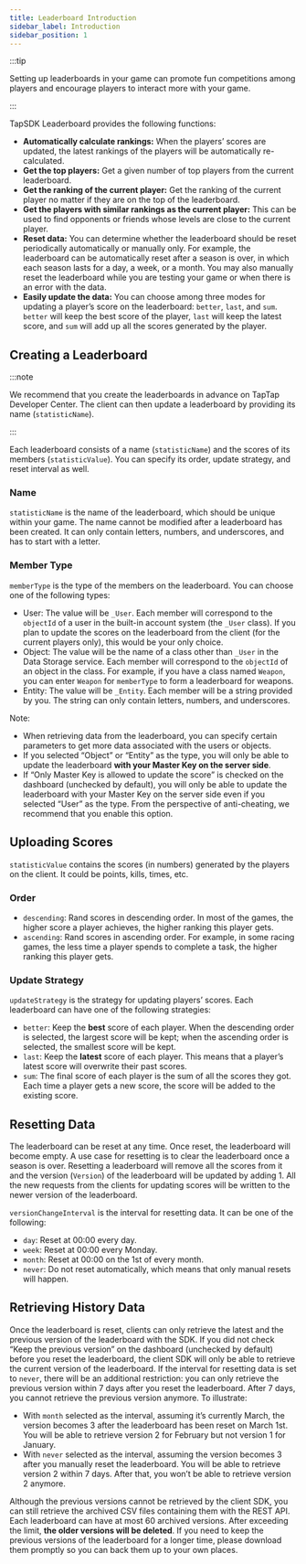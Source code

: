 ```yaml
---
title: Leaderboard Introduction
sidebar_label: Introduction
sidebar_position: 1
---
```


:::tip

Setting up leaderboards in your game can promote fun competitions among players and encourage players to interact more with your game.

:::

TapSDK Leaderboard provides the following functions:

- **Automatically calculate rankings:** When the players’ scores are updated, the latest rankings of the players will be automatically re-calculated.
- **Get the top players:** Get a given number of top players from the current leaderboard.
- **Get the ranking of the current player:** Get the ranking of the current player no matter if they are on the top of the leaderboard.
- **Get the players with similar rankings as the current player:** This can be used to find opponents or friends whose levels are close to the current player.
- **Reset data:** You can determine whether the leaderboard should be reset periodically automatically or manually only. For example, the leaderboard can be automatically reset after a season is over, in which each season lasts for a day, a week, or a month. You may also manually reset the leaderboard while you are testing your game or when there is an error with the data.
- **Easily update the data:** You can choose among three modes for updating a player’s score on the leaderboard: `better`, `last`, and `sum`. `better` will keep the best score of the player, `last` will keep the latest score, and `sum` will add up all the scores generated by the player.

## Creating a Leaderboard

:::note

We recommend that you create the leaderboards in advance on TapTap Developer Center. The client can then update a leaderboard by providing its name (`statisticName`).

:::

Each leaderboard consists of a name (`statisticName`) and the scores of its members (`statisticValue`). You can specify its order, update strategy, and reset interval as well.

### Name

`statisticName` is the name of the leaderboard, which should be unique within your game. The name cannot be modified after a leaderboard has been created. It can only contain letters, numbers, and underscores, and has to start with a letter.

### Member Type

`memberType` is the type of the members on the leaderboard. You can choose one of the following types:

- User: The value will be `_User`. Each member will correspond to the `objectId` of a user in the built-in account system (the `_User` class). If you plan to update the scores on the leaderboard from the client (for the current players only), this would be your only choice.
- Object: The value will be the name of a class other than `_User` in the Data Storage service. Each member will correspond to the `objectId` of an object in the class. For example, if you have a class named `Weapon`, you can enter `Weapon` for `memberType` to form a leaderboard for weapons.
- Entity: The value will be `_Entity`. Each member will be a string provided by you. The string can only contain letters, numbers, and underscores.

Note:

- When retrieving data from the leaderboard, you can specify certain parameters to get more data associated with the users or objects.
- If you selected “Object” or “Entity” as the type, you will only be able to update the leaderboard **with your Master Key on the server side**.
- If “Only Master Key is allowed to update the score” is checked on the dashboard (unchecked by default), you will only be able to update the leaderboard with your Master Key on the server side even if you selected “User” as the type. From the perspective of anti-cheating, we recommend that you enable this option.

## Uploading Scores

`statisticValue` contains the scores (in numbers) generated by the players on the client. It could be points, kills, times, etc.

### Order

- `descending`: Rand scores in descending order. In most of the games, the higher score a player achieves, the higher ranking this player gets.
- `ascending`: Rand scores in ascending order. For example, in some racing games, the less time a player spends to complete a task, the higher ranking this player gets.

### Update Strategy

`updateStrategy` is the strategy for updating players’ scores. Each leaderboard can have one of the following strategies:

- `better`: Keep the **best** score of each player. When the descending order is selected, the largest score will be kept; when the ascending order is selected, the smallest score will be kept.
- `last`: Keep the **latest** score of each player. This means that a player’s latest score will overwrite their past scores.
- `sum`: The final score of each player is the sum of all the scores they got. Each time a player gets a new score, the score will be added to the existing score.

## Resetting Data

The leaderboard can be reset at any time. Once reset, the leaderboard will become empty. A use case for resetting is to clear the leaderboard once a season is over. Resetting a leaderboard will remove all the scores from it and the version (`Version`) of the leaderboard will be updated by adding 1. All the new requests from the clients for updating scores will be written to the newer version of the leaderboard.

`versionChangeInterval` is the interval for resetting data. It can be one of the following:

- `day`: Reset at 00:00 every day.
- `week`: Reset at 00:00 every Monday.
- `month`: Reset at 00:00 on the 1st of every month.
- `never`: Do not reset automatically, which means that only manual resets will happen.

## Retrieving History Data

Once the leaderboard is reset, clients can only retrieve the latest and the previous version of the leaderboard with the SDK.
If you did not check “Keep the previous version” on the dashboard (unchecked by default) before you reset the leaderboard, the client SDK will only be able to retrieve the current version of the leaderboard.
If the interval for resetting data is set to `never`, there will be an additional restriction: you can only retrieve the previous version within 7 days after you reset the leaderboard. After 7 days, you cannot retrieve the previous version anymore.
To illustrate:

- With `month` selected as the interval, assuming it’s currently March, the version becomes 3 after the leaderboard has been reset on March 1st. You will be able to retrieve version 2 for February but not version 1 for January.
- With `never` selected as the interval, assuming the version becomes 3 after you manually reset the leaderboard. You will be able to retrieve version 2 within 7 days. After that, you won’t be able to retrieve version 2 anymore.

Although the previous versions cannot be retrieved by the client SDK, you can still retrieve the archived CSV files containing them with the REST API.
Each leaderboard can have at most 60 archived versions. After exceeding the limit, **the older versions will be deleted**.
If you need to keep the previous versions of the leaderboard for a longer time, please download them promptly so you can back them up to your own places.
